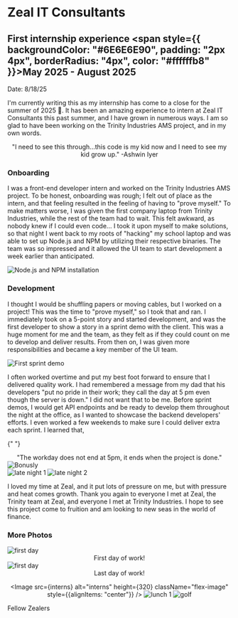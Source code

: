 
# Zeal IT Consultants

## First internship experience <span style={{ backgroundColor: "#6E6E6E90", padding: "2px 4px", borderRadius: "4px", color: "#ffffffb8" }}>May 2025 - August 2025</span>

Date: 8/18/25

I'm currently writing this as my internship has come to a close for the summer of 2025 🥲. It has been an amazing experience to intern at Zeal IT Consultants this past summer, and I have grown in numerous ways. I am so glad to have been working on the Trinity Industries AMS project, and in my own words.

<center>
  "I need to see this through...this code is my kid now and I need to see my kid
  grow up." -Ashwin Iyer
</center>

### Onboarding

I was a front-end developer intern and worked on the Trinity Industries AMS project. To be honest, onboarding was rough; I felt out of place as the intern, and that feeling resulted in the feeling of having to "prove myself." To make matters worse, I was given the first company laptop from Trinity Industries, while the rest of the team had to wait. This felt awkward, as nobody knew if I could even code... I took it upon myself to make solutions, so that night I went back to my roots of "hacking" my school laptop and was able to set up Node.js and NPM by utilizing their respective binaries. The team was so impressed and it allowed the UI team to start development a week earlier than anticipated.

<Image
  src={nodeInstall}
  alt="Node.js and NPM installation"
  width={500}
  className="center-image"
/>

### Development

I thought I would be shuffling papers or moving cables, but I worked on a project! This was the time to "prove myself," so I took that and ran. I immediately took on a 5-point story and started development, and was the first developer to show a story in a sprint demo with the client.
This was a huge moment for me and the team, as they felt as if they could count on me to develop and deliver results. From then on, I was given more responsibilities and became a key member of the UI team.

<Image
  src={firstDemo}
  alt="First sprint demo"
  width={500}
  className="center-image"
/>

I often worked overtime and put my best foot forward to ensure that I delivered quality work. I had remembered a message from my dad that his developers "put no pride in their work; they call the day at 5 pm even though the server is down." I did not want that to be me. Before sprint demos, I would get API endpoints and be ready to develop them throughout the night at the office, as I wanted to showcase the backend developers' efforts. I even worked a few weekends to make sure I could deliver extra each sprint. I learned that,

{" "}
<center style={{ paddingTop: "8px", paddingBottom: "20px" }}>
  "The workday does not end at 5pm, it ends when the project is done."
</center>
<Image src={bonusly} alt="Bonusly" height={200} className="center-image" />
<br />

<div className="zeal-image flex flex-col items-center justify-center" style={{display: "flex", gap: 15, alignItems: "center", justifyContent: "center"}}>

<Image src={late1} alt="late night 1" height={320} className="flex-image" />
<Image src={late2} alt="late night 2" height={320} className="flex-image" />

</div>

I loved my time at Zeal, and it put lots of pressure on me, but with pressure and heat comes growth. Thank you again to everyone I met at Zeal, the Trinity team at Zeal, and everyone I met at Trinity Industries. I hope to see this project come to fruition and am looking to new seas in the world of finance.

### More Photos

<div className="zeal-image flex flex-col items-center justify-center" style={{display: "flex", gap: 15, alignItems: "center", justifyContent: "center"}}>
<div className="image-with-caption">
<Image src={firstDay} alt="first day" height={320} className="flex-image" />
<center>
First day of work!
</center>
</div>

<div className="image-with-caption">

<Image src={lastDay} alt="first day" height={320} className="flex-image" />
<center>
Last day of work!
</center>
</div>
</div>

<center> 
  <div className="zeal-image-big flex flex-col items-center justify-center" style={{display: "flex", gap: 15}}>

<Image src={interns} alt="interns" height={320} className="flex-image" style={{alignItems: "center"}} />
<Image src={lunch1} alt="lunch 1" height={320} className="flex-image" />
<Image src={golf} alt="golf" height={320} className="flex-image" />
</div>
</center>

<div
  className="flex items-center justify-center"
  style={{ display: "flex", alignItems: "center", justifyContent: "center" }}
>
  Fellow Zealers
</div>
